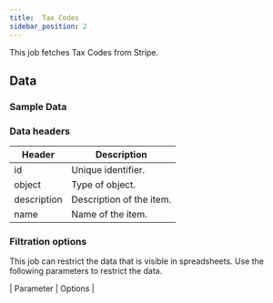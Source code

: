 ```yaml
---
title:  Tax Codes
sidebar_position: 2
---
```


This job fetches Tax Codes from Stripe. 

<AddJob
  template="gsheet_stripe_tax_codes" 
/>

## Data

### Sample Data

<Gsheet
  src="https://docs.google.com/spreadsheets/d/1yiCWVI4oGzIPUBR2Emm2YJGfpisbRnxShpuFw1MVqzE/edit#gid=951213340"
/>


### Data headers 

| Header       | Description                |
|--------------|----------------------------|
| id           | Unique identifier.         |
| object       | Type of object.            |
| description  | Description of the item.   |
| name         | Name of the item.          |




### Filtration options 

This job can restrict the data that is visible in spreadsheets. Use the following parameters to restrict the data.

| Parameter | Options |

